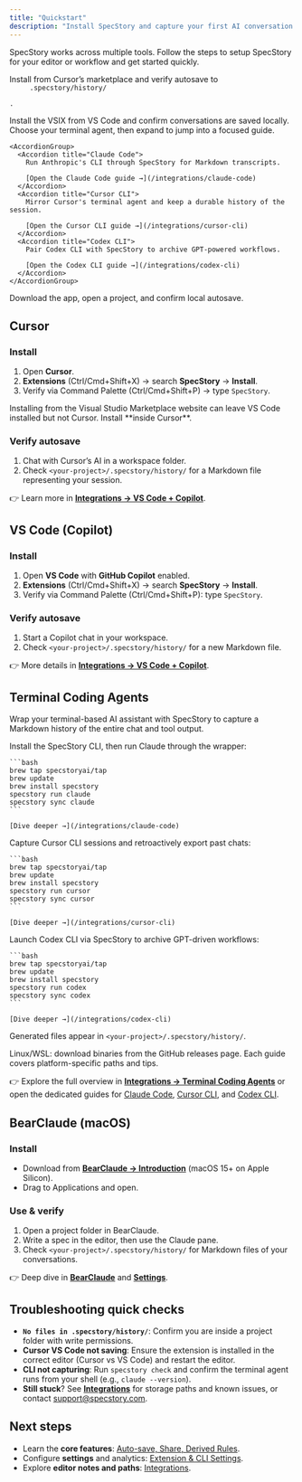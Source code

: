 ```yaml
---
title: "Quickstart"
description: "Install SpecStory and capture your first AI conversation in minutes."
---
```


SpecStory works across multiple tools. Follow the steps to setup SpecStory for your editor or workflow and get started quickly.

<CardGroup cols={2}>
  <Card title="Cursor" icon="laptop" href="#cursor">
    Install from Cursor’s marketplace and verify autosave to <code>
     .specstory/history/</code>

    .
  </Card>
  <Card title="VS Code + Copilot" icon="code" href="#vs-code-copilot">
    Install the VSIX from VS Code and confirm conversations are saved locally.
  </Card>
  <Card title="Terminal Coding Agents" icon="terminal">
    Choose your terminal agent, then expand to jump into a focused guide.

    <AccordionGroup>
      <Accordion title="Claude Code">
        Run Anthropic's CLI through SpecStory for Markdown transcripts.

        [Open the Claude Code guide →](/integrations/claude-code)
      </Accordion>
      <Accordion title="Cursor CLI">
        Mirror Cursor's terminal agent and keep a durable history of the session.

        [Open the Cursor CLI guide →](/integrations/cursor-cli)
      </Accordion>
      <Accordion title="Codex CLI">
        Pair Codex CLI with SpecStory to archive GPT-powered workflows.

        [Open the Codex CLI guide →](/integrations/codex-cli)
      </Accordion>
    </AccordionGroup>
  </Card>
  <Card title="BearClaude (macOS)" icon="bear" href="#bearclaude-macos">
    Download the app, open a project, and confirm local autosave.
  </Card>
</CardGroup>

## Cursor

### Install

1. Open **Cursor**.
2. **Extensions** (Ctrl/Cmd+Shift+X) → search **SpecStory** → **Install**.
3. Verify via Command Palette (Ctrl/Cmd+Shift+P) → type `SpecStory`.

<Warning>
  Installing from the Visual Studio Marketplace website can leave VS Code installed but not Cursor. Install **inside Cursor**.
</Warning>

### Verify autosave

1. Chat with Cursor’s AI in a workspace folder.
2. Check `<your-project>/.specstory/history/` for a Markdown file representing your session.

👉 Learn more in [**Integrations → VS Code + Copilot**](/integrations/cursor).

## VS Code (Copilot)

### Install

1. Open **VS Code** with **GitHub Copilot** enabled.
2. **Extensions** (Ctrl/Cmd+Shift+X) → search **SpecStory** → **Install**.
3. Verify via Command Palette (Ctrl/Cmd+Shift+P): type `SpecStory`.

### Verify autosave

1. Start a Copilot chat in your workspace.
2. Check `<your-project>/.specstory/history/` for a new Markdown file.

👉 More details in [**Integrations → VS Code + Copilot**](/integrations/vscode).

## Terminal Coding Agents

Wrap your terminal-based AI assistant with SpecStory to capture a Markdown history of the entire chat and tool output.

<AccordionGroup>
  <Accordion title="Claude Code">
    Install the SpecStory CLI, then run Claude through the wrapper:

    ```bash
    brew tap specstoryai/tap
    brew update
    brew install specstory
    specstory run claude
    specstory sync claude
    ```

    [Dive deeper →](/integrations/claude-code)
  </Accordion>
  <Accordion title="Cursor CLI">
    Capture Cursor CLI sessions and retroactively export past chats:

    ```bash
    brew tap specstoryai/tap
    brew update
    brew install specstory
    specstory run cursor
    specstory sync cursor
    ```

    [Dive deeper →](/integrations/cursor-cli)
  </Accordion>
  <Accordion title="Codex CLI">
    Launch Codex CLI via SpecStory to archive GPT-driven workflows:

    ```bash
    brew tap specstoryai/tap
    brew update
    brew install specstory
    specstory run codex
    specstory sync codex
    ```

    [Dive deeper →](/integrations/codex-cli)
  </Accordion>
</AccordionGroup>

Generated files appear in `<your-project>/.specstory/history/`.

<Tip>
  Linux/WSL: download binaries from the GitHub releases page. Each guide covers platform-specific paths and tips.
</Tip>

👉 Explore the full overview in [**Integrations → Terminal Coding Agents**](/integrations/terminal-coding-agents/index) or open the dedicated guides for [Claude Code](/integrations/claude-code), [Cursor CLI](/integrations/cursor-cli), and [Codex CLI](/integrations/codex-cli).

## BearClaude (macOS)

### Install

- Download from [**BearClaude → Introduction**](/bearclaude/introduction) (macOS 15+ on Apple Silicon).
- Drag to Applications and open.

### Use & verify

1. Open a project folder in BearClaude.
2. Write a spec in the editor, then use the Claude pane.
3. Check `<your-project>/.specstory/history/` for Markdown files of your conversations.

👉 Deep dive in [**BearClaude**](/bearclaude/overview) and [**Settings**](/bearclaude/settings).

## Troubleshooting quick checks

- **`No files in .specstory/history/`**: Confirm you are inside a project folder with write permissions.
- **Cursor VS Code not saving**: Ensure the extension is installed in the correct editor (Cursor vs VS Code) and restart the editor.
- **CLI not capturing**: Run `specstory check` and confirm the terminal agent runs from your shell (e.g., `claude --version`).
- **Still stuck**? See [**Integrations**](/integrations) for storage paths and known issues, or contact [support@specstory.com](mailto:support@specstory.com).

## Next steps

- Learn the **core features**: [Auto-save, Share, Derived Rules](/specstory/features).
- Configure **settings** and analytics: [Extension & CLI Settings](/specstory/settings).
- Explore **editor notes and paths**: [Integrations](/integrations).
